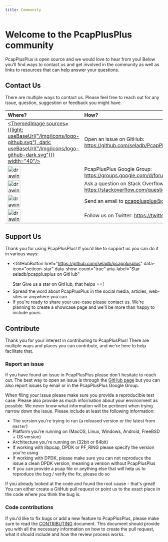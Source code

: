 ```yaml
---
title: Community
---
```


# Welcome to the PcapPlusPlus community

PcapPlusPlus is open source and we would love to hear from you! Below you'll find ways to contact us and get involved in the community as well as links to resources that can help answer your questions.

## Contact Us

There are multiple ways to contact us. Please feel free to reach out for any issue, question, suggestion or feedback you might have.


| Where?                                                                                                                                                                                      | How?                                                                                        |
| :------------------------------------------------------------------------------------------------------------------------------------------------------------------------------------------ | :------------------------------------------------------------------------------------------ |
| [<ThemedImage sources={{light: useBaseUrl("/img/icons/logo-github.svg"), dark: useBaseUrl("/img/icons/logo-github-dark.svg")}} width="40"/>](https://github.com/seladb/PcapPlusPlus/issues) | Open an issue on GitHub: <https://github.com/seladb/PcapPlusPlus/issues>                    |
| [<img src="/img/icons/logo-google.png" alt="drawing" width="40"/>](https://groups.google.com/d/forum/pcapplusplus-support)                                                                  | PcapPlusPlus Google Group: <https://groups.google.com/d/forum/pcapplusplus-support>         |
| [<img src="/img/icons/logo-stackoverflow.png" alt="drawing" width="40"/>](https://stackoverflow.com/questions/tagged/pcapplusplus)                                                          | Ask a question on Stack Overflow: <https://stackoverflow.com/questions/tagged/pcapplusplus> |
| [<img src="/img/icons/logo-email.png" alt="drawing" width="40"/>](mailto:pcapplusplus@gmail.com)                                                                                            | Send an email to <pcapplusplus@gmail.com>                                                   |
| [<img src="/img/icons/logo-twitter.png" alt="drawing" width="40"/>](https://twitter.com/seladb)                                                                                             | Follow us on Twitter: <https://twitter.com/seladb>                                          |

## Support Us

Thank you for using PcapPlusPlus! If you'd like to support us you can do it in various ways:


- <GitHubButton
    href="https://github.com/seladb/pcapplusplus"
    data-icon="octicon-star"
    data-show-count="true"
    aria-label="Star seladb/pcapplusplus on GitHub"
  >
    Star
  </GitHubButton> Give us a star on GitHub, that helps ⭐⭐!
- Spread the word about PcapPlusPlus in the social media, articles, web-sites or anywhere you can
- If you're ready to share your use-case please contact us. We're planning to create a showcase page and we'll be more than happy to include yours

## Contribute

Thank you for your interest in contributing to PcapPlusPlus! There are multiple ways and places you can contribute, and we're here to help facilitate that.

### Report an issue

If you have found an issue in PcapPlusPlus please don't hesitate to reach out. The best way to open an issue is through the [GitHub page](https://github.com/seladb/PcapPlusPlus/issues) but you can also report issues by email or in the PcapPlusPlus Google Group.

When filing your issue please make sure you provide a reproducible test case. Please also provide as much information about your environment as possible. We never know what information will be pertinent when trying narrow down the issue. Please include at least the following information:

- The version you're trying to run (a released version or the latest from `master`)
- Platform you're running on (MacOS, Linux, Windows, Android, FreeBSD + OS version)
- Architecture you're running on (32bit or 64bit)
- If working with libpcap, DPDK or PF_RING please specify the version you're using
- If working with DPDK, please make sure you can not reproduce the issue a clean DPDK version, meaning a version without PcapPlusPlus
- If you can provide a pcap file or anything else that will help us to reproduce the bug / verify the fix, please do so

If you already looked at the code and found the root cause - that's great! You can either create a GitHub pull request or point us to the exact place in the code where you think the bug is.

### Code contributions

If you'd like to fix bugs or add a new feature to PcapPlusPlus, please make sure to read the [CONTRIBUTING](https://github.com/seladb/PcapPlusPlus/blob/master/CONTRIBUTING.md) document. This document should provide you with all the necessary information on how to create the pull request, what it should include and how the review process works.
